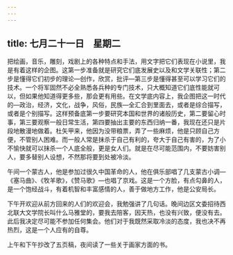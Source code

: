 ```yaml
---
---
---
```

title: 七月二十一日　星期二
---




把绘画，音乐，雕刻，戏剧上的各种特点和手法，用文字把它们表现在小说里，我是有着这样的企图。这第一步准备就是研究它们底发展史以及和文学关联性；第二步是懂得它们初步的理论―创作，欣赏，批评―第三步是懂得甚至可以学习它们的技术。一个将军固然不必全熟悉各兵种的专门技术，只大概知道它们底性能就可以，但如果他知道得更多些，那会更有用些。在文学底内容上，我企图把这一时代的―政治，经济，文化，战争，风俗，民族―全汇合到里面去，或者是综合描写，或者是个别描写。这样预备底第一步要研究本国和世界的诸般历史，第二要留心时事，第三要观察一般日常生活，第四要抽出主要的东西归纳一番，我现在还只是片段地散漫地做着。杜矢甲来，他因为没带粮票，弄了一些麻烦，他是只顾自己方便，不管别人困难。而一般人常是抹杀于自己有利的，夸大于自己有害的，为了小不愉快就可以抹杀一个人底全般，更是女人们。就是在尽可能范围内，不要妨害别人，要多替别人设想，不然那将要到处被冷淡。

午间一个蒙古人，他是参加过很久中国革命的人，他在俱乐部唱了几支蒙古小调―《塞马曲》、《牧羊歌》，《赞马歌》―也唱了京戏。这是一个方脸，有点勾鼻的人，是一个饱经战斗，有着机智和丰富感情的人，善于做地方工作，他是公安局长。

下午开欢迎从前方回来的人们的欢迎会，我勉强讲了几句话。晚间边区文委招待西北联大文学院长叫什么马雅堂的，要我去陪客，因天热，也没有兴致，便没有去。此后我决定尽可能不参加任何集会。他们对于我既然采取冷淡的态度，我也决不再热烈，这是一个人应有的自尊。

上午和下午抄改了五页稿，夜间读了一些关于画家方面的书。